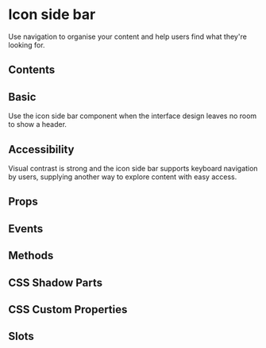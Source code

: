 # Icon side bar

Use navigation to organise your content and help users find what they're looking for.

## Contents

## Basic

Use the icon side bar component when the interface design leaves no room to show a header.


<Basic />

## Accessibility

Visual contrast is strong and the icon side bar supports keyboard navigation by users, supplying another way to explore content with easy access.

## Props


<Props />

## Events


<Events />

## Methods


<Methods />

## CSS Shadow Parts


<Parts />

## CSS Custom Properties


<CustomProps />

## Slots


<Slots />
